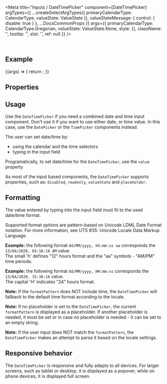 
<Meta
  title="Inputs / DateTimePicker"
  component={DateTimePicker}
  argTypes={{
    ...createSelectArgTypes({ primaryCalendarType: CalendarType, valueState: ValueState }),
    valueStateMessage: { control: { disable: true } },
    ...DocsCommonProps
  }}
  args={{
    primaryCalendarType: CalendarType.Gregorian,
    valueState: ValueState.None,
    style: {},
    className: '',
    tooltip: '',
    slot: '',
    ref: null
  }}
/>

<DocsHeader />

<br />

## Example

<Canvas>
  <Story name="Default">
    {(args) => {
      return <DateTimePicker {...args} />;
    }}
  </Story>
</Canvas>

## Properties

<ArgsTable story="." />

## Usage

Use the `DateTimePicker` if you need a combined date and time input component. Don't use it if you want to use either date, or time value. In this case, use the `DatePicker` or the `TimePicker` components instead.

The user can set date/time by:

- using the calendar and the time selectors
- typing in the input field

Programatically, to set date/time for the `DateTimePicker`, use the `value` property

As most of the input based components, the `DateTimePicker` supports properties, such as: `disabled`, `readonly`, `valueState` and `placeholder`.

## Formatting

The value entered by typing into the input field must fit to the used date/time format.

Supported format options are pattern-based on Unicode LDML Date Format notation. For more information, see <ui5-link target="_blank" href="https://unicode.org/reports/tr35/tr35-dates.html#Date_Field_Symbol_Table" class="api-table-content-cell-link">UTS #35: Unicode Locale Data Markup Language</ui5-link>.

**Example:** the following format `dd/MM/yyyy, hh:mm:ss aa` corresponds the `13/04/2020, 03:16:16 AM` value.  
The small 'h' defines "12" hours format and the "aa" symbols - "AM/PM" time periods.

**Example:** the following format `dd/MM/yyyy, HH:mm:ss` corresponds the `13/04/2020, 15:16:16` value.  
The capital 'H' indicates "24" hours format.

**Note:** If the `formatPattern` does NOT include time, the `DateTimePicker` will fallback to the default time format according to the locale.

**Note:** If no placeholder is set to the `DateTimePicker`, the current `formatPattern` is displayed as a placeholder. If another placeholder is needed, it must be set or in case no placeholder is needed - it can be set to an empty string.

**Note:** If the user input does NOT match the `formatPattern`, the `DateTimePicker` makes an attempt to parse it based on the locale settings.

## Responsive behavior

The `DateTimePicker` is responsive and fully adapts to all devices. For larger screens, such as tablet or desktop, it is displayed as a popover, while on phone devices, it is displayed full screen.
